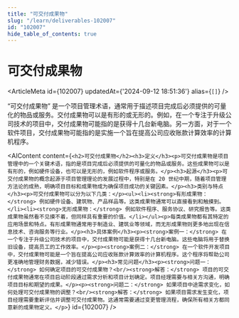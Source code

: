 ```yaml
---
title: "可交付成果物"
slug: "/learn/deliverables-102007"
id: "102007"
hide_table_of_contents: true
---
```



# 可交付成果物

<ArticleMeta id={102007} updatedAt={'2024-09-12 18:51:36'} alias={`[]`} />
<div className='border-solid border-b border-t-0 my-4 border-[var(--ifm-color-gray-300)]' />

“可交付成果物” 是一个项目管理术语，通常用于描述项目完成后必须提供的可量化的物品或服务。交付成果物可以是有形的或无形的。例如，在一个专注于升级公司技术的项目中，交付成果物可能指的是获得十几台新电脑。另一方面，对于一个软件项目，交付成果物可能指的是实施一个旨在提高公司应收账款计算效率的计算机程序。

<AIContent content={`<h2>可交付成果物</h2><h3>定义</h3><p>可交付成果物是项目管理中的一个关键术语，指的是项目完成后必须提供的可量化的物品或服务。这些成果物可以是有形的，例如硬件设备，也可以是无形的，例如软件程序或服务。</p><h3>起源</h3><p>可交付成果物的概念起源于项目管理理论的发展过程中，特别是在 20 世纪中期，随着项目管理方法论的成熟，明确项目目标和成果物成为确保项目成功的关键因素。</p><h3>类别与特点</h3><p>可交付成果物可以分为以下几类：</p><ul><li><strong>有形成果物：</strong> 例如硬件设备、建筑物、产品样品等。这类成果物通常可以直接看到和触摸到。</li><li><strong>无形成果物：</strong> 例如软件程序、服务协议、研究报告等。这类成果物虽然看不见摸不着，但同样具有重要的价值。</li></ul><p>每类成果物都有其特定的应用场景和特点。有形成果物通常用于制造业、建筑业等领域，而无形成果物则更多地出现在信息技术、咨询服务等行业。</p><h3>具体案例</h3><p><strong>案例一：</strong> 在一个专注于升级公司技术的项目中，交付成果物可能是获得十几台新电脑。这些电脑将用于替换旧设备，提高员工的工作效率。</p><p><strong>案例二：</strong> 在一个软件开发项目中，交付成果物可能是一个旨在提高公司应收账款计算效率的计算机程序。这个程序将帮助公司更准确地管理财务数据，减少错误。</p><h3>常见问题</h3><p><strong>问题一：</strong> 如何确定项目的可交付成果物？<br/><strong>解答：</strong> 项目的可交付成果物通常在项目启动阶段通过需求分析和项目计划确定。项目经理需要与相关方沟通，明确项目目标和期望的成果。</p><p><strong>问题二：</strong> 如果项目中途需求变化，如何处理可交付成果物的调整？<br/><strong>解答：</strong> 如果项目需求发生变化，项目经理需要重新评估并调整可交付成果物。这通常需要通过变更管理流程，确保所有相关方都同意新的成果物定义。</p>`} id={102007} />
